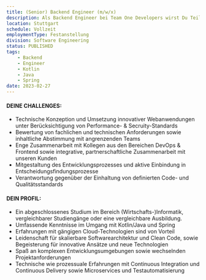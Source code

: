 ```yaml
---
title: (Senior) Backend Engineer (m/w/x)
description: Als Backend Engineer bei Team One Developers wirst Du Teil unseres qualitätsverliebten Entwicklungsteams und unterstützt in spannenden, anspruchsvollen Projekten. Wir arbeiten in unseren Backend-Teams mit allen gängigen und modernen Technologien, u.a. Kotlin, Java, Spring, Elastic, Kafka, Cloud Foundry, AWS, Kubernetes und Docker.
location: Stuttgart
schedule: Vollzeit
employmentType: Festanstellung
division: Software Engineering
status: PUBLISHED
tags:
    - Backend
    - Engineer
    - Kotlin
    - Java
    - Spring
date: 2023-02-27
---
```


#### DEINE CHALLENGES:

-   Technische Konzeption und Umsetzung innovativer Webanwendungen unter Berücksichtigung von Performance- & Secruity-Standards
-   Bewertung von fachlichen und technischen Anforderungen sowie inhaltliche Abstimmung mit angrenzenden Teams
-   Enge Zusammenarbeit mit Kollegen aus den Bereichen DevOps & Frontend sowie integrative, partnerschaftliche Zusammenarbeit mit unseren Kunden
-   Mitgestaltung des Entwicklungsprozesses und aktive Einbindung in Entscheidungsfindungsprozesse
-   Verantwortung gegenüber der Einhaltung von definierten Code- und Qualitätsstandards

#### DEIN PROFIL:

-   Ein abgeschlossenes Studium im Bereich (Wirtschafts-)Informatik, vergleichbarer Studiengänge oder eine vergleichbare Ausbildung.
-   Umfassende Kenntnisse im Umgang mit Kotlin/Java und Spring
-   Erfahrungen mit gängigen Cloud-Technologien sind von Vorteil
-   Leidenschaft für skalierbare Softwarearchitektur und Clean Code, sowie Begeisterung für innovative Ansätze und neue Technologien
-   Spaß an komplexen Entwicklungsumgebungen sowie wechselnden Projektanforderungen
-   Technische wie prozessuale Erfahrungen mit Continuous Integration und Continuous Delivery sowie Microservices und Testautomatisierung
